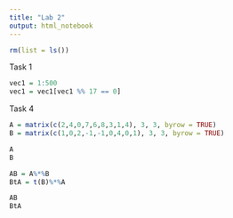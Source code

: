 ```yaml
---
title: "Lab 2"
output: html_notebook
---
```


```r
rm(list = ls())
```

Task 1

```r

vec1 = 1:500
vec1 = vec1[vec1 %% 17 == 0]
```

Task 4

```r
A = matrix(c(2,4,0,7,6,8,3,1,4), 3, 3, byrow = TRUE)
B = matrix(c(1,0,2,-1,-1,0,4,0,1), 3, 3, byrow = TRUE)

A
B
```

```r
AB = A%*%B
BtA = t(B)%*%A

AB
BtA
```
